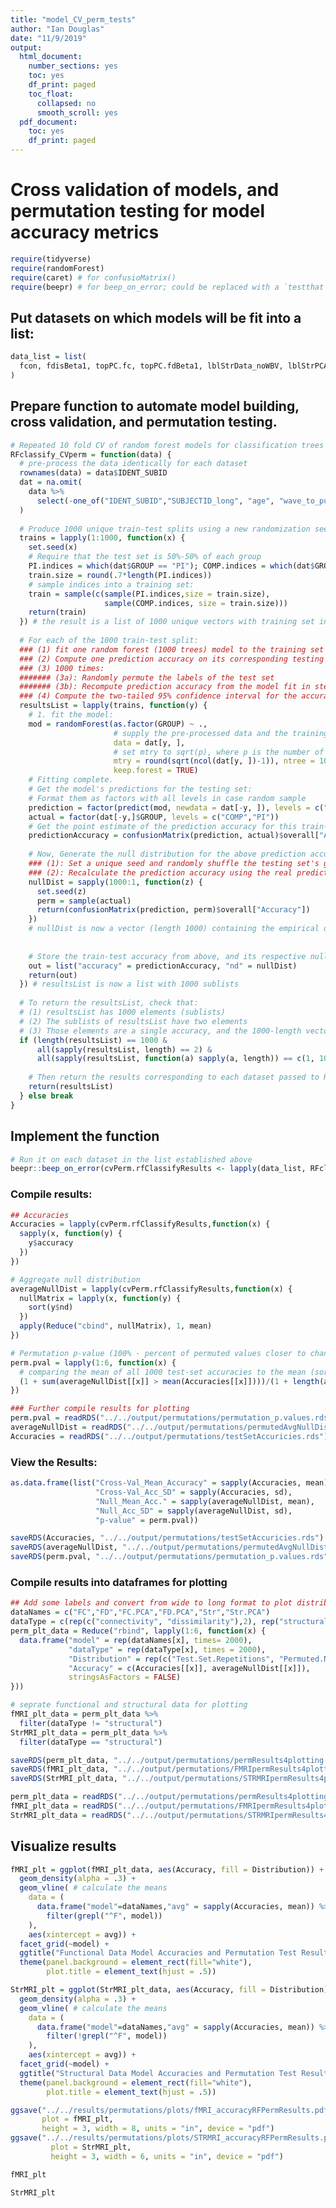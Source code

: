```yaml
---
title: "model_CV_perm_tests"
author: "Ian Douglas"
date: "11/9/2019"
output:
  html_document:
    number_sections: yes
    toc: yes
    df_print: paged
    toc_float:
      collapsed: no
      smooth_scroll: yes
  pdf_document:
    toc: yes
    df_print: paged
---
```

# Cross validation of models, and permutation testing for model accuracy metrics

```r
require(tidyverse)
require(randomForest)
require(caret) # for confusioMatrix()
require(beepr) # for beep_on_error; could be replaced with a `testthat` function
```

## Put datasets on which models will be fit into a list:
```r
data_list = list(
  fcon, fdisBeta1, topPC.fc, topPC.fdBeta1, lblStrData_noWBV, lblStrPCAScores_noWBV
)
```

## Prepare function to automate model building, cross validation, and permutation testing.
```r
# Repeated 10 fold CV of random forest models for classification trees
RFclassify_CVperm = function(data) {
  # pre-process the data identically for each dataset
  rownames(data) = data$IDENT_SUBID
  dat = na.omit(
    data %>% 
      select(-one_of("IDENT_SUBID","SUBJECTID_long", "age", "wave_to_pull", "cbcl_totprob_t"))
  )
  
  # Produce 1000 unique train-test splits using a new randomization seed each time:
  trains = lapply(1:1000, function(x) {
    set.seed(x)
    # Require that the test set is 50%-50% of each group
    PI.indices = which(dat$GROUP == "PI"); COMP.indices = which(dat$GROUP == "COMP")
    train.size = round(.7*length(PI.indices))
    # sample indices into a training set:
    train = sample(c(sample(PI.indices,size = train.size), 
                     sample(COMP.indices, size = train.size)))
    return(train)
  }) # the result is a list of 1000 unique vectors with training set indices.
  
  # For each of the 1000 train-test split:
  ### (1) fit one random forest (1000 trees) model to the training set
  ### (2) Compute one prediction accuracy on its corresponding testing set.
  ### (3) 1000 times: 
  ####### (3a): Randomly permute the labels of the test set
  ####### (3b): Recompute prediction accuracy from the model fit in step 1.
  ### (4) Compute the two-tailed 95% confidence interval for the accuracy from step 2.
  resultsList = lapply(trains, function(y) {
    # 1. fit the model:
    mod = randomForest(as.factor(GROUP) ~ ., 
                       # supply the pre-processed data and the training indices
                       data = dat[y, ],
                       # set mtry to sqrt(p), where p is the number of predictors
                       mtry = round(sqrt(ncol(dat[y, ])-1)), ntree = 1000,
                       keep.forest = TRUE)
    # Fitting complete.
    # Get the model's predictions for the testing set:
    # Format them as factors with all levels in case random sample 
    prediction = factor(predict(mod, newdata = dat[-y, ]), levels = c("COMP", "PI"))
    actual = factor(dat[-y,]$GROUP, levels = c("COMP","PI"))
    # Get the point estimate of the prediction accuracy for this train-test split:
    predictionAccuracy = confusionMatrix(prediction, actual)$overall["Accuracy"]
    
    # Now, Generate the null distribution for the above prediction accuracy:
    ### (1): Set a unique seed and randomly shuffle the testing set's group labels
    ### (2): Recalculate the prediction accuracy using the real predictions
    nullDist = sapply(1000:1, function(z) {
      set.seed(z)
      perm = sample(actual)
      return(confusionMatrix(prediction, perm)$overall["Accuracy"])
    })
    # nullDist is now a vector (length 1000) containing the empirical distribution of accuracies
    
    
    # Store the train-test accuracy from above, and its respective null distribution:
    out = list("accuracy" = predictionAccuracy, "nd" = nullDist)
    return(out)
  }) # resultsList is now a list with 1000 sublists
  
  # To return the resultsList, check that:
  # (1) resultsList has 1000 elements (sublists)
  # (2) The sublists of resultsList have two elements
  # (3) Those elements are a single accuracy, and the 1000-length vector with the null values
  if (length(resultsList) == 1000 & 
      all(sapply(resultsList, length) == 2) &
      all(sapply(resultsList, function(a) sapply(a, length)) == c(1, 1000))) {
    
    # Then return the results corresponding to each dataset passed to RFclassify_CVperm()
    return(resultsList)
  } else break
}
```

## Implement the function
```r
# Run it on each dataset in the list established above
beepr::beep_on_error(cvPerm.rfClassifyResults <- lapply(data_list, RFclassify_CVperm), 2)
```

### Compile results:
```r
## Accuracies
Accuracies = lapply(cvPerm.rfClassifyResults,function(x) {
  sapply(x, function(y) {
    y$accuracy
  })
})

# Aggregate null distribution
averageNullDist = lapply(cvPerm.rfClassifyResults,function(x) {
  nullMatrix = lapply(x, function(y) {
    sort(y$nd)
  })
  apply(Reduce("cbind", nullMatrix), 1, mean)
})

# Permutation p-value (100% - percent of permuted values closer to chance than the observed)/100
perm.pval = lapply(1:6, function(x) {
  # comparing the mean of all 1000 test-set accuracies to the mean (sorted) null distribution
  (1 + sum(averageNullDist[[x]] > mean(Accuracies[[x]])))/(1 + length(averageNullDist[[x]]))
})
```
```r
### Further compile results for plotting
perm.pval = readRDS("../../output/permutations/permutation_p.values.rds")
averageNullDist = readRDS("../../output/permutations/permutedAvgNullDist.rds")
Accuracies = readRDS("../../output/permutations/testSetAccuricies.rds")
```

### View the Results:
```r
as.data.frame(list("Cross-Val_Mean_Accuracy" = sapply(Accuracies, mean),
                   "Cross-Val_Acc_SD" = sapply(Accuracies, sd),
                   "Null_Mean_Acc." = sapply(averageNullDist, mean),
                   "Null_Acc_SD" = sapply(averageNullDist, sd),
                   "p-value" = perm.pval))
```

```r
saveRDS(Accuracies, "../../output/permutations/testSetAccuricies.rds")
saveRDS(averageNullDist, "../../output/permutations/permutedAvgNullDist.rds")
saveRDS(perm.pval, "../../output/permutations/permutation_p.values.rds")
```

### Compile results into dataframes for plotting
```r
## Add some labels and convert from wide to long format to plot distributions
dataNames = c("FC","FD","FC.PCA","FD.PCA","Str","Str.PCA")
dataType = c(rep(c("connectivity", "dissimilarity"),2), rep("structural",2))
perm_plt_data = Reduce("rbind", lapply(1:6, function(x) {
  data.frame("model" = rep(dataNames[x], times= 2000),
             "dataType" = rep(dataType[x], times = 2000),
             "Distribution" = rep(c("Test.Set.Repetitions", "Permuted.Null"), each = 1000),
             "Accuracy" = c(Accuracies[[x]], averageNullDist[[x]]),
             stringsAsFactors = FALSE)
}))

# seprate functional and structural data for plotting
fMRI_plt_data = perm_plt_data %>% 
  filter(dataType != "structural")
StrMRI_plt_data = perm_plt_data %>% 
  filter(dataType == "structural")
```

```r
saveRDS(perm_plt_data, "../../output/permutations/permResults4plotting.rds")
saveRDS(fMRI_plt_data, "../../output/permutations/FMRIpermResults4plotting.rds")
saveRDS(StrMRI_plt_data, "../../output/permutations/STRMRIpermResults4plotting.rds")
```

```r
perm_plt_data = readRDS("../../output/permutations/permResults4plotting.rds")
fMRI_plt_data = readRDS("../../output/permutations/FMRIpermResults4plotting.rds")
StrMRI_plt_data = readRDS("../../output/permutations/STRMRIpermResults4plotting.rds")
```

## Visualize results
```r
fMRI_plt = ggplot(fMRI_plt_data, aes(Accuracy, fill = Distribution)) +
  geom_density(alpha = .3) +
  geom_vline( # calculate the means
    data = (
      data.frame("model"=dataNames,"avg" = sapply(Accuracies, mean)) %>%
        filter(grepl("^F", model))
    ),
    aes(xintercept = avg)) +
  facet_grid(~model) +
  ggtitle("Functional Data Model Accuracies and Permutation Test Results") +
  theme(panel.background = element_rect(fill="white"),
        plot.title = element_text(hjust = .5))

StrMRI_plt = ggplot(StrMRI_plt_data, aes(Accuracy, fill = Distribution)) +
  geom_density(alpha = .3) +
  geom_vline( # calculate the means
    data = (
      data.frame("model"=dataNames,"avg" = sapply(Accuracies, mean)) %>%
        filter(!grepl("^F", model))
    ),
    aes(xintercept = avg)) +
  facet_grid(~model) +
  ggtitle("Structural Data Model Accuracies and Permutation Test Results") +
  theme(panel.background = element_rect(fill="white"),
        plot.title = element_text(hjust = .5))
```

```r
ggsave("../../results/permutations/plots/fMRI_accuracyRFPermResults.pdf",
       plot = fMRI_plt,
       height = 3, width = 8, units = "in", device = "pdf")
ggsave("../../results/permutations/plots/STRMRI_accuracyRFPermResults.pdf", 
         plot = StrMRI_plt,
         height = 3, width = 6, units = "in", device = "pdf")
```

```r
fMRI_plt
```
```r
StrMRI_plt
```
